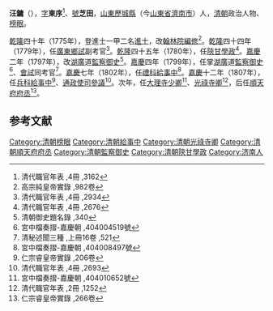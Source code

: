 '''汪鏞'''（{{bd|?||?|}}），[[表字|字]]'''東序'''<ref>清代職官年表 ,4冊 ,3162</ref>、[[號|號]]'''芝田'''，[[山東|山東]][[歷城縣|歷城縣]]（今[[山東省|山東省]][[濟南市|濟南市]]）人，[[清朝|清朝]]政治人物、[[榜眼|榜眼]]。

[[乾隆|乾隆]]四十年（1775年），登進士一甲二名[[進士|進士]]，改[[翰林院編修|翰林院編修]]<ref>高宗純皇帝實錄 ,982卷</ref>。[[乾隆|乾隆]]四十四年（1779年），任[[廣東|廣東]][[鄉試|鄉試]]副考官<ref>清代職官年表 ,4冊 ,2934</ref>。[[乾隆|乾隆]]四十五年（1780年），任[[陝甘|陝甘]][[學政|學政]]<ref>清代職官年表 ,4冊 ,2676</ref>。[[嘉慶|嘉慶]]二年（1797年），改[[湖廣|湖廣]]道[[監察御史|監察御史]]<ref>清朝御史題名錄 ,340</ref>。[[嘉慶|嘉慶]]四年（1799年），任掌[[湖廣|湖廣]]道[[監察御史|監察御史]]<ref>宮中檔奏摺-嘉慶朝 ,404004519號</ref>、[[會試|會試]]同考官<ref>清秘述聞三種 ,上冊16卷 ,521</ref>。[[嘉慶|嘉慶]]七年（1802年），任[[禮科|禮科]][[給事中|給事中]]<ref>宮中檔奏摺-嘉慶朝 ,404008497號</ref>。[[嘉慶|嘉慶]]十二年（1807年），任[[兵科|兵科]][[給事中|給事中]]<ref>仁宗睿皇帝實錄 ,206卷</ref>、[[通政使司|通政使司]][[參議|參議]]<ref>清代職官年表 ,4冊 ,2693</ref>。次年，任[[大理寺|大理寺]][[少卿|少卿]]<ref>宮中檔奏摺-嘉慶朝 ,404010652號</ref>、[[光祿寺卿|光祿寺卿]]<ref>清代職官年表 ,2冊 ,1252</ref>，后任[[順天府|順天府]][[府丞|府丞]]<ref>仁宗睿皇帝實錄 ,266卷</ref>。

==参考文献==
{{reflist|2}}
{{清朝四庫全書館職官}}
{{乾隆四十年乙未科殿試金榜}}
{{清朝人物小作品}}
{{DEFAULTSORT:Wang汪}}
[[Category:清朝榜眼|Category:清朝榜眼]]
[[Category:清朝給事中|Category:清朝給事中]]
[[Category:清朝光祿寺卿|Category:清朝光祿寺卿]]
[[Category:清朝順天府府丞|Category:清朝順天府府丞]]
[[Category:清朝監察御史|Category:清朝監察御史]]
[[Category:清朝陝甘學政|Category:清朝陝甘學政]]
[[Category:济南人|Category:济南人]]